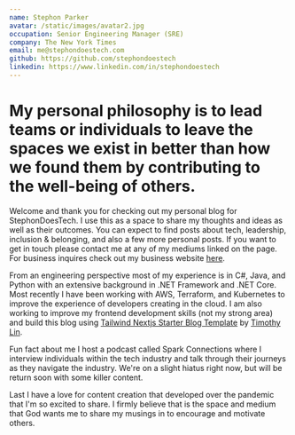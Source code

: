 ```yaml
---
name: Stephon Parker
avatar: /static/images/avatar2.jpg
occupation: Senior Engineering Manager (SRE)
company: The New York Times
email: me@stephondoestech.com
github: https://github.com/stephondoestech
linkedin: https://www.linkedin.com/in/stephondoestech
---
```


# My personal philosophy is to lead teams or individuals to leave the spaces we exist in better than how we found them by contributing to the well-being of others.

Welcome and thank you for checking out my personal blog for StephonDoesTech. I use this as a space to share my thoughts and ideas as well as their outcomes.
You can expect to find posts about tech, leadership, inclusion & belonging, and also a few more personal posts. If you want to get in touch please contact me at any of my mediums linked on the page. For business inquires check out my business website [here](https://stephondoestech.dev).

From an engineering perspective most of my experience is in C#, Java, and Python with an extensive background in .NET Framework and .NET Core. Most recently I have been working with AWS, Terraform, and Kubernetes to improve the experience of developers creating in the cloud. I am also working to improve my frontend development skills (not my strong area) and build this blog using [Tailwind Nextjs Starter Blog Template](https://github.com/timlrx/tailwind-nextjs-starter-blog) by [Timothy Lin](https://www.timlrx.com/).

Fun fact about me I host a podcast called Spark Connections where I interview individuals within the tech industry and talk through their journeys as they navigate the industry. We're on a slight hiatus right now, but will be return soon with some killer content.

Last I have a love for content creation that developed over the pandemic that I'm so excited to share. I firmly believe that is the space and medium that God wants me to share my musings in to encourage and motivate others.
